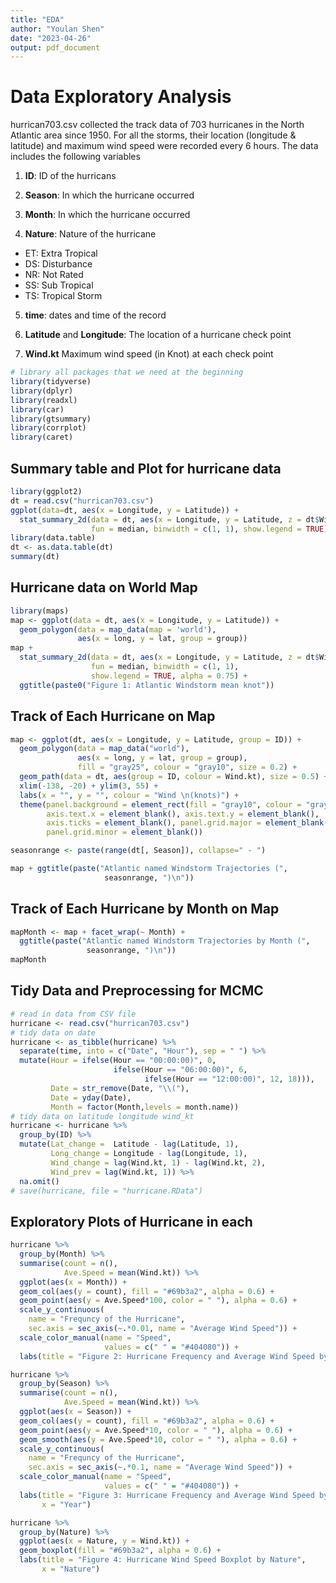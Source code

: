 ```yaml
---
title: "EDA"
author: "Youlan Shen"
date: "2023-04-26"
output: pdf_document
---
```


# Data Exploratory Analysis

hurrican703.csv collected the track data of 703 hurricanes in the North Atlantic area since 1950. For all the storms, their location (longitude & latitude) and maximum wind speed were recorded every 6 hours. The data includes the following variables

1. **ID**: ID of the hurricans

2. **Season**: In which the hurricane occurred

3. **Month**: In which the hurricane occurred

4. **Nature**: Nature of the hurricane

* ET: Extra Tropical
* DS: Disturbance
* NR: Not Rated
* SS: Sub Tropical
* TS: Tropical Storm

5. **time**: dates and time of the record

6. **Latitude** and **Longitude**: The location of a hurricane check point

7. **Wind.kt** Maximum wind speed (in Knot) at each check point

```r
# library all packages that we need at the beginning
library(tidyverse)
library(dplyr)
library(readxl)
library(car)
library(gtsummary)
library(corrplot)
library(caret)
```

## Summary table and Plot for hurricane data

```r
library(ggplot2)
dt = read.csv("hurrican703.csv")
ggplot(data=dt, aes(x = Longitude, y = Latitude)) + 
  stat_summary_2d(data = dt, aes(x = Longitude, y = Latitude, z = dt$Wind.kt), 
                  fun = median, binwidth = c(1, 1), show.legend = TRUE)
library(data.table)
dt <- as.data.table(dt)
summary(dt)
```

## Hurricane data on World Map

```r
library(maps)
map <- ggplot(data = dt, aes(x = Longitude, y = Latitude)) + 
  geom_polygon(data = map_data(map = 'world'), 
               aes(x = long, y = lat, group = group))
map +
  stat_summary_2d(data = dt, aes(x = Longitude, y = Latitude, z = dt$Wind.kt), 
                  fun = median, binwidth = c(1, 1), 
                  show.legend = TRUE, alpha = 0.75) + 
  ggtitle(paste0("Figure 1: Atlantic Windstorm mean knot"))
```

## Track of Each Hurricane on Map

```r
map <- ggplot(dt, aes(x = Longitude, y = Latitude, group = ID)) + 
  geom_polygon(data = map_data("world"), 
               aes(x = long, y = lat, group = group), 
               fill = "gray25", colour = "gray10", size = 0.2) + 
  geom_path(data = dt, aes(group = ID, colour = Wind.kt), size = 0.5) + 
  xlim(-138, -20) + ylim(3, 55) + 
  labs(x = "", y = "", colour = "Wind \n(knots)") + 
  theme(panel.background = element_rect(fill = "gray10", colour = "gray30"),
        axis.text.x = element_blank(), axis.text.y = element_blank(), 
        axis.ticks = element_blank(), panel.grid.major = element_blank(),
        panel.grid.minor = element_blank())

seasonrange <- paste(range(dt[, Season]), collapse=" - ")

map + ggtitle(paste("Atlantic named Windstorm Trajectories (", 
                     seasonrange, ")\n")) 
```

## Track of Each Hurricane by Month on Map

```r
mapMonth <- map + facet_wrap(~ Month) +
  ggtitle(paste("Atlantic named Windstorm Trajectories by Month (", 
                 seasonrange, ")\n")) 
mapMonth
```

## Tidy Data and Preprocessing for MCMC

```r
# read in data from CSV file
hurricane <- read.csv("hurrican703.csv")
# tidy data on date
hurricane <- as_tibble(hurricane) %>%
  separate(time, into = c("Date", "Hour"), sep = " ") %>% 
  mutate(Hour = ifelse(Hour == "00:00:00)", 0, 
                       ifelse(Hour == "06:00:00)", 6,
                              ifelse(Hour == "12:00:00)", 12, 18))),
         Date = str_remove(Date, "\\("),
         Date = yday(Date),
         Month = factor(Month,levels = month.name))
# tidy data on latitude longitude wind_kt
hurricane <- hurricane %>% 
  group_by(ID) %>% 
  mutate(Lat_change =  Latitude - lag(Latitude, 1),
         Long_change = Longitude - lag(Longitude, 1),
         Wind_change = lag(Wind.kt, 1) - lag(Wind.kt, 2),
         Wind_prev = lag(Wind.kt, 1)) %>% 
  na.omit()
# save(hurricane, file = "hurricane.RData")
```

## Exploratory Plots of Hurricane in each 

```r
hurricane %>% 
  group_by(Month) %>% 
  summarise(count = n(),
            Ave.Speed = mean(Wind.kt)) %>% 
  ggplot(aes(x = Month)) +
  geom_col(aes(y = count), fill = "#69b3a2", alpha = 0.6) +
  geom_point(aes(y = Ave.Speed*100, color = " "), alpha = 0.6) +
  scale_y_continuous(
    name = "Frequncy of the Hurricane",
    sec.axis = sec_axis(~.*0.01, name = "Average Wind Speed")) +
  scale_color_manual(name = "Speed",
                     values = c(" " = "#404080")) +
  labs(title = "Figure 2: Hurricane Frequency and Average Wind Speed by Month")
```

```r
hurricane %>% 
  group_by(Season) %>% 
  summarise(count = n(),
            Ave.Speed = mean(Wind.kt)) %>% 
  ggplot(aes(x = Season)) +
  geom_col(aes(y = count), fill = "#69b3a2", alpha = 0.6) +
  geom_point(aes(y = Ave.Speed*10, color = " "), alpha = 0.6) +
  geom_smooth(aes(y = Ave.Speed*10, color = " "), alpha = 0.6) +
  scale_y_continuous(
    name = "Frequncy of the Hurricane",
    sec.axis = sec_axis(~.*0.1, name = "Average Wind Speed")) +
  scale_color_manual(name = "Speed",
                     values = c(" " = "#404080")) +
  labs(title = "Figure 3: Hurricane Frequency and Average Wind Speed by Year",
       x = "Year")
```

```r
hurricane %>% 
  group_by(Nature) %>% 
  ggplot(aes(x = Nature, y = Wind.kt)) +
  geom_boxplot(fill = "#69b3a2", alpha = 0.6) +
  labs(title = "Figure 4: Hurricane Wind Speed Boxplot by Nature",
       x = "Nature")
```




